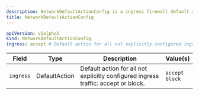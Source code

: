 ```yaml
---
description: NetworkDefaultActionConfig is a ingress firewall default action configuration document.
title: NetworkDefaultActionConfig
---
```











```yaml
apiVersion: v1alpha1
kind: NetworkDefaultActionConfig
ingress: accept # Default action for all not explicitly configured ingress traffic: accept or block.
```


| Field | Type | Description | Value(s) |
|-------|------|-------------|----------|
|`ingress` |DefaultAction |Default action for all not explicitly configured ingress traffic: accept or block.  |`accept`<br />`block`<br /> |






